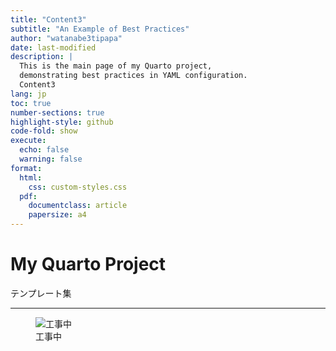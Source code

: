 ```yaml
---
title: "Content3"
subtitle: "An Example of Best Practices"
author: "watanabe3tipapa"
date: last-modified
description: |
  This is the main page of my Quarto project, 
  demonstrating best practices in YAML configuration.
  Content3
lang: jp
toc: true
number-sections: true
highlight-style: github
code-fold: show
execute:
  echo: false
  warning: false
format:
  html:
    css: custom-styles.css
  pdf:
    documentclass: article
    papersize: a4
---
```


# My Quarto Project

テンプレート集

------------------------------------------------------------------------

![工事中](assets/UC900.jpg){fig-alt="随時掲載していきます" fig-align="center"}